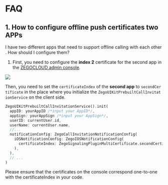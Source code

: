 # FAQ

## 1. How to configure offline push certificates two APPs


I have two different apps that need to support offline calling with each other. How should I configure them?

1. First, you need to configure the **index 2** certificate for the second app in the [ZEGOCLOUD admin console](https://console.zegocloud.com/).

<Frame width="512" height="auto" caption="">
  <img src="https://media-resource.spreading.io/5fa3f99cda659c8c9f2907cbb0242e6c/workspace86/index2_ios.png" />
</Frame>


Then, you need to set the <code>certificateIndex</code> of the **second app** to <code>secondCertificate</code> in the place where you initialize the <code>ZegoUIKitPrebuiltCallInvitationService</code> on the client side.

```dart
ZegoUIKitPrebuiltCallInvitationService().init(
  appID: yourAppID /*input your AppID*/,
  appSign: yourAppSign /*input your AppSign*/,
  userID: currentUser.id,
  userName: currentUser.name,
  //...
  notificationConfig: ZegoCallInvitationNotificationConfig(
    iOSNotificationConfig: ZegoIOSNotificationConfig(
      certificateIndex: ZegoSignalingPluginMultiCertificate.secondCertificate,
    ),
  ),
  // ...
)
```

<Warning title="Warning">Please ensure that the certificates on the console correspond one-to-one with the certificateIndex in your code.</Warning>
